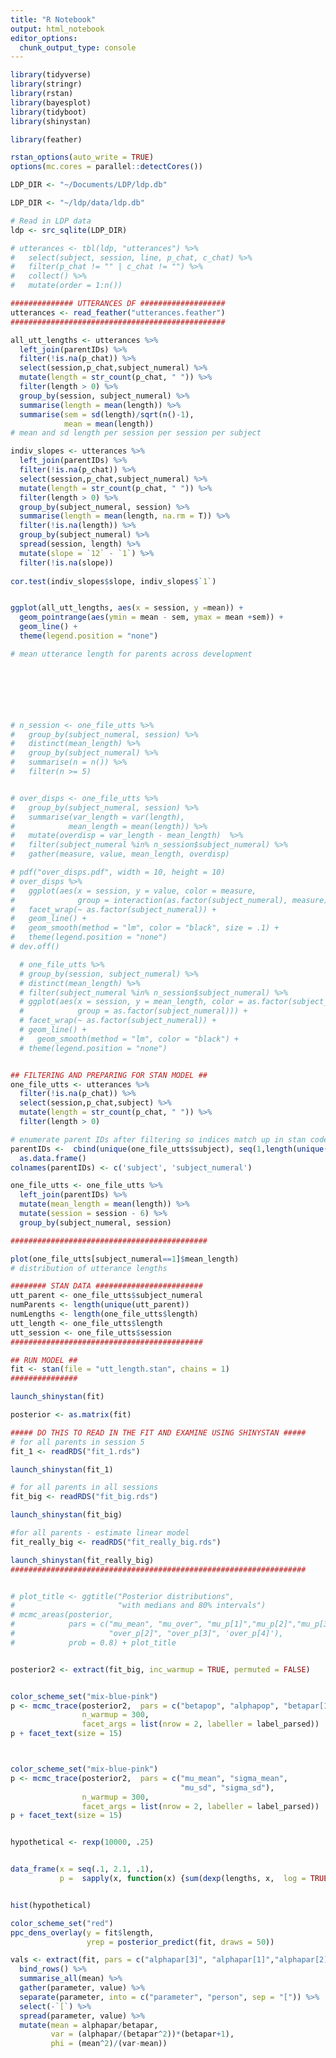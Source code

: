 ```yaml
---
title: "R Notebook"
output: html_notebook
editor_options: 
  chunk_output_type: console
---
```


```r
library(tidyverse)
library(stringr)
library(rstan)
library(bayesplot)
library(tidyboot)
library(shinystan)

library(feather)

rstan_options(auto_write = TRUE)
options(mc.cores = parallel::detectCores())
```


```r
LDP_DIR <- "~/Documents/LDP/ldp.db"

LDP_DIR <- "~/ldp/data/ldp.db"

# Read in LDP data
ldp <- src_sqlite(LDP_DIR)

# utterances <- tbl(ldp, "utterances") %>%
#   select(subject, session, line, p_chat, c_chat) %>%
#   filter(p_chat != "" | c_chat != "") %>%
#   collect() %>%
#   mutate(order = 1:n()) 

############## UTTERANCES DF ###################
utterances <- read_feather("utterances.feather")
################################################

```

```r

all_utt_lengths <- utterances %>%
  left_join(parentIDs) %>%
  filter(!is.na(p_chat)) %>%
  select(session,p_chat,subject_numeral) %>%
  mutate(length = str_count(p_chat, " ")) %>%
  filter(length > 0) %>%
  group_by(session, subject_numeral) %>%
  summarise(length = mean(length)) %>%
  summarise(sem = sd(length)/sqrt(n()-1),
            mean = mean(length))
# mean and sd length per session per session per subject

indiv_slopes <- utterances %>%
  left_join(parentIDs) %>%
  filter(!is.na(p_chat)) %>%
  select(session,p_chat,subject_numeral) %>%
  mutate(length = str_count(p_chat, " ")) %>%
  filter(length > 0) %>%
  group_by(subject_numeral, session) %>%
  summarise(length = mean(length, na.rm = T)) %>%
  filter(!is.na(length)) %>%
  group_by(subject_numeral) %>%
  spread(session, length) %>%
  mutate(slope = `12` - `1`) %>%
  filter(!is.na(slope))
  
cor.test(indiv_slopes$slope, indiv_slopes$`1`)


ggplot(all_utt_lengths, aes(x = session, y =mean)) + 
  geom_pointrange(aes(ymin = mean - sem, ymax = mean +sem)) + 
  geom_line() + 
  theme(legend.position = "none")

# mean utterance length for parents across development




  


# n_session <- one_file_utts %>%
#   group_by(subject_numeral, session) %>%
#   distinct(mean_length) %>%
#   group_by(subject_numeral) %>%
#   summarise(n = n()) %>%
#   filter(n >= 5)


# over_disps <- one_file_utts %>%
#   group_by(subject_numeral, session) %>%
#   summarise(var_length = var(length),
#            mean_length = mean(length)) %>%
#   mutate(overdisp = var_length - mean_length)  %>%
#   filter(subject_numeral %in% n_session$subject_numeral) %>%
#   gather(measure, value, mean_length, overdisp)

# pdf("over_disps.pdf", width = 10, height = 10)
# over_disps %>%
#   ggplot(aes(x = session, y = value, color = measure,
#              group = interaction(as.factor(subject_numeral), measure))) +
#   facet_wrap(~ as.factor(subject_numeral)) +
#   geom_line() +
#   geom_smooth(method = "lm", color = "black", size = .1) + 
#   theme(legend.position = "none")
# dev.off()

  # one_file_utts %>%
  # group_by(session, subject_numeral) %>%
  # distinct(mean_length) %>%
  # filter(subject_numeral %in% n_session$subject_numeral) %>%
  # ggplot(aes(x = session, y = mean_length, color = as.factor(subject_numeral),
  #            group = as.factor(subject_numeral))) +
  # facet_wrap(~ as.factor(subject_numeral)) +
  # geom_line() +
  #   geom_smooth(method = "lm", color = "black") +
  # theme(legend.position = "none")


## FILTERING AND PREPARING FOR STAN MODEL ##
one_file_utts <- utterances %>%
  filter(!is.na(p_chat)) %>%
  select(session,p_chat,subject) %>%
  mutate(length = str_count(p_chat, " ")) %>%
  filter(length > 0)

# enumerate parent IDs after filtering so indices match up in stan code
parentIDs <-  cbind(unique(one_file_utts$subject), seq(1,length(unique(one_file_utts$subject)))) %>%
  as.data.frame()
colnames(parentIDs) <- c('subject', 'subject_numeral')

one_file_utts <- one_file_utts %>%
  left_join(parentIDs) %>%
  mutate(mean_length = mean(length)) %>%
  mutate(session = session - 6) %>%
  group_by(subject_numeral, session)

############################################

plot(one_file_utts[subject_numeral==1]$mean_length)
# distribution of utterance lengths

######## STAN DATA ########################
utt_parent <- one_file_utts$subject_numeral
numParents <- length(unique(utt_parent))
numLengths <- length(one_file_utts$length)
utt_length <- one_file_utts$length
utt_session <- one_file_utts$session
###########################################

## RUN MODEL ##
fit <- stan(file = "utt_length.stan", chains = 1)
###############

launch_shinystan(fit)

posterior <- as.matrix(fit)

##### DO THIS TO READ IN THE FIT AND EXAMINE USING SHINYSTAN #####
# for all parents in session 5
fit_1 <- readRDS("fit_1.rds")

launch_shinystan(fit_1)

# for all parents in all sessions
fit_big <- readRDS("fit_big.rds")

launch_shinystan(fit_big)

#for all parents - estimate linear model
fit_really_big <- readRDS("fit_really_big.rds")

launch_shinystan(fit_really_big)
##################################################################


# plot_title <- ggtitle("Posterior distributions",
#                       "with medians and 80% intervals")
# mcmc_areas(posterior, 
#            pars = c("mu_mean", "mu_over", "mu_p[1]","mu_p[2]","mu_p[3]", "mu_p[4]", "over_p[1]",
#                     "over_p[2]", "over_p[3]", 'over_p[4]'), 
#            prob = 0.8) + plot_title


posterior2 <- extract(fit_big, inc_warmup = TRUE, permuted = FALSE)


color_scheme_set("mix-blue-pink")
p <- mcmc_trace(posterior2,  pars = c("betapop", "alphapop", "betapar[1]", "alphapar[1]", "lp__"),
                n_warmup = 300,
                facet_args = list(nrow = 2, labeller = label_parsed))
p + facet_text(size = 15)



color_scheme_set("mix-blue-pink")
p <- mcmc_trace(posterior2,  pars = c("mu_mean", "sigma_mean",
                                      "mu_sd", "sigma_sd"),
                n_warmup = 300,
                facet_args = list(nrow = 2, labeller = label_parsed))
p + facet_text(size = 15)


hypothetical <- rexp(10000, .25)


data_frame(x = seq(.1, 2.1, .1), 
           p =  sapply(x, function(x) {sum(dexp(lengths, x,  log = TRUE))}))


hist(hypothetical)

color_scheme_set("red")
ppc_dens_overlay(y = fit$length, 
                 yrep = posterior_predict(fit, draws = 50))

vals <- extract(fit, pars = c("alphapar[3]", "alphapar[1]","alphapar[2]", "alphapar[4]", "betapar[1]","betapar[2]","betapar[3]", "betapar[4]")) %>%
  bind_rows() %>%
  summarise_all(mean) %>%
  gather(parameter, value) %>%
  separate(parameter, into = c("parameter", "person", sep = "[")) %>%
  select(-`[`) %>%
  spread(parameter, value) %>%
  mutate(mean = alphapar/betapar,
         var = (alphapar/(betapar^2))*(betapar+1),
         phi = (mean^2)/(var-mean))
```

